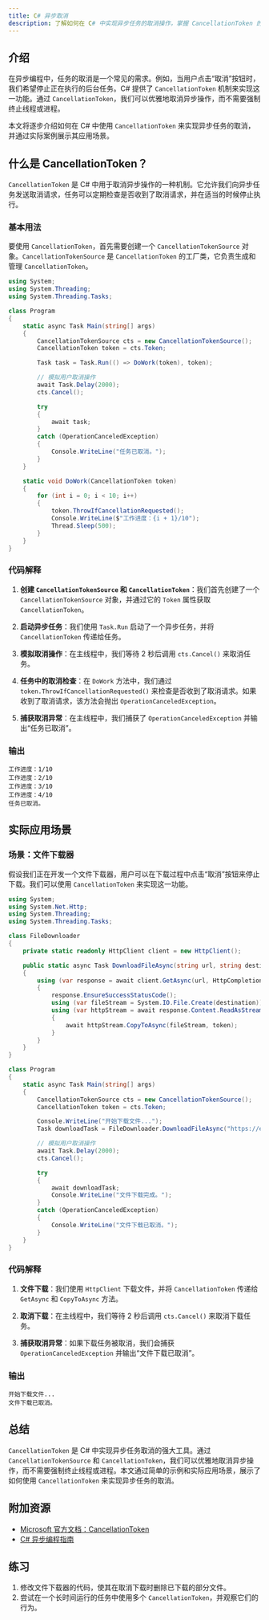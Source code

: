 ```yaml
---
title: C# 异步取消
description: 了解如何在 C# 中实现异步任务的取消操作，掌握 CancellationToken 的使用方法及其实际应用场景。
---
```


## 介绍

在异步编程中，任务的取消是一个常见的需求。例如，当用户点击“取消”按钮时，我们希望停止正在执行的后台任务。C# 提供了 `CancellationToken` 机制来实现这一功能。通过 `CancellationToken`，我们可以优雅地取消异步操作，而不需要强制终止线程或进程。

本文将逐步介绍如何在 C# 中使用 `CancellationToken` 来实现异步任务的取消，并通过实际案例展示其应用场景。

## 什么是 CancellationToken？

`CancellationToken` 是 C# 中用于取消异步操作的一种机制。它允许我们向异步任务发送取消请求，任务可以定期检查是否收到了取消请求，并在适当的时候停止执行。

### 基本用法

要使用 `CancellationToken`，首先需要创建一个 `CancellationTokenSource` 对象。`CancellationTokenSource` 是 `CancellationToken` 的工厂类，它负责生成和管理 `CancellationToken`。

```csharp
using System;
using System.Threading;
using System.Threading.Tasks;

class Program
{
    static async Task Main(string[] args)
    {
        CancellationTokenSource cts = new CancellationTokenSource();
        CancellationToken token = cts.Token;

        Task task = Task.Run(() => DoWork(token), token);

        // 模拟用户取消操作
        await Task.Delay(2000);
        cts.Cancel();

        try
        {
            await task;
        }
        catch (OperationCanceledException)
        {
            Console.WriteLine("任务已取消。");
        }
    }

    static void DoWork(CancellationToken token)
    {
        for (int i = 0; i < 10; i++)
        {
            token.ThrowIfCancellationRequested();
            Console.WriteLine($"工作进度：{i + 1}/10");
            Thread.Sleep(500);
        }
    }
}
```

### 代码解释

1. **创建 `CancellationTokenSource` 和 `CancellationToken`**：我们首先创建了一个 `CancellationTokenSource` 对象，并通过它的 `Token` 属性获取 `CancellationToken`。

2. **启动异步任务**：我们使用 `Task.Run` 启动了一个异步任务，并将 `CancellationToken` 传递给任务。

3. **模拟取消操作**：在主线程中，我们等待 2 秒后调用 `cts.Cancel()` 来取消任务。

4. **任务中的取消检查**：在 `DoWork` 方法中，我们通过 `token.ThrowIfCancellationRequested()` 来检查是否收到了取消请求。如果收到了取消请求，该方法会抛出 `OperationCanceledException`。

5. **捕获取消异常**：在主线程中，我们捕获了 `OperationCanceledException` 并输出“任务已取消”。

### 输出

```
工作进度：1/10
工作进度：2/10
工作进度：3/10
工作进度：4/10
任务已取消。
```

## 实际应用场景

### 场景：文件下载器

假设我们正在开发一个文件下载器，用户可以在下载过程中点击“取消”按钮来停止下载。我们可以使用 `CancellationToken` 来实现这一功能。

```csharp
using System;
using System.Net.Http;
using System.Threading;
using System.Threading.Tasks;

class FileDownloader
{
    private static readonly HttpClient client = new HttpClient();

    public static async Task DownloadFileAsync(string url, string destination, CancellationToken token)
    {
        using (var response = await client.GetAsync(url, HttpCompletionOption.ResponseHeadersRead, token))
        {
            response.EnsureSuccessStatusCode();
            using (var fileStream = System.IO.File.Create(destination))
            using (var httpStream = await response.Content.ReadAsStreamAsync())
            {
                await httpStream.CopyToAsync(fileStream, token);
            }
        }
    }
}

class Program
{
    static async Task Main(string[] args)
    {
        CancellationTokenSource cts = new CancellationTokenSource();
        CancellationToken token = cts.Token;

        Console.WriteLine("开始下载文件...");
        Task downloadTask = FileDownloader.DownloadFileAsync("https://example.com/largefile.zip", "largefile.zip", token);

        // 模拟用户取消操作
        await Task.Delay(2000);
        cts.Cancel();

        try
        {
            await downloadTask;
            Console.WriteLine("文件下载完成。");
        }
        catch (OperationCanceledException)
        {
            Console.WriteLine("文件下载已取消。");
        }
    }
}
```

### 代码解释

1. **文件下载**：我们使用 `HttpClient` 下载文件，并将 `CancellationToken` 传递给 `GetAsync` 和 `CopyToAsync` 方法。

2. **取消下载**：在主线程中，我们等待 2 秒后调用 `cts.Cancel()` 来取消下载任务。

3. **捕获取消异常**：如果下载任务被取消，我们会捕获 `OperationCanceledException` 并输出“文件下载已取消”。

### 输出

```
开始下载文件...
文件下载已取消。
```

## 总结

`CancellationToken` 是 C# 中实现异步任务取消的强大工具。通过 `CancellationTokenSource` 和 `CancellationToken`，我们可以优雅地取消异步操作，而不需要强制终止线程或进程。本文通过简单的示例和实际应用场景，展示了如何使用 `CancellationToken` 来实现异步任务的取消。

## 附加资源

- [Microsoft 官方文档：CancellationToken](https://docs.microsoft.com/en-us/dotnet/api/system.threading.cancellationtoken)
- [C# 异步编程指南](https://docs.microsoft.com/en-us/dotnet/csharp/programming-guide/concepts/async/)

## 练习

1. 修改文件下载器的代码，使其在取消下载时删除已下载的部分文件。
2. 尝试在一个长时间运行的任务中使用多个 `CancellationToken`，并观察它们的行为。